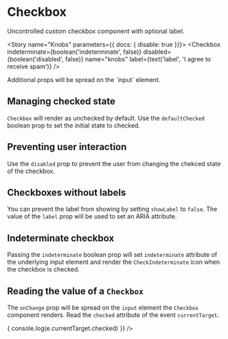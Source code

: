 

<Meta title="Components/Checkbox" decorators={[withKnobs]} component={Checkbox} />

# Checkbox

<ImportPath component={Checkbox} section="forms" />

Uncontrolled custom checkbox component with optional label.

<Story name="Knobs" parameters={{ docs: { disable: true }}}>
  <Checkbox
    indeterminate={boolean('indeterminate', false)}
    disabled={boolean('disabled', false)}
    name="knobs"
    label={text('label', 'I agree to receive spam')}
  />
</Story>

<Preview isExpanded>
  <Checkbox
    name="knobs"
    label='I agree to receive spam'
  />
</Preview>

<Info type="info">
  Additional props will be spread on the `input` element.
</Info>

<Props of={Checkbox} />

## Managing checked state

`Checkbox` will render as unchecked by default. Use the `defaultChecked` boolean prop to set the
initial state to checked.

<Preview>
  <Story name="Managing checked state">
    <Checkbox defaultChecked name="default-checked" label="Checked by default" />
  </Story>
</Preview>

## Preventing user interaction

Use the `disabled` prop to prevent the user from changing the chekced state of the
checkbox.

<Preview>
  <Story name="Disabled checkboxes">
    <React.Fragment>
      <div>
        <Checkbox disabled name="disabled-unchecked" label="Disabled unchecked" />
      </div>
      <div>
        <Checkbox disabled defaultChecked name="disabled-checked" label="Disabled checked" />
      </div>
    </React.Fragment>
  </Story>
</Preview>

## Checkboxes without labels

You can prevent the label from showing by setting `showLabel` to `false`.
The value of the `label` prop will be used to set an ARIA attribute.

<Preview>
  <Story name="Checkbox without label">
    <Checkbox name="no-label" label="I don't have a label" showLabel={false} />
  </Story>
</Preview>

## Indeterminate checkbox

Passing the `indeterminate` boolean prop will set `indeterminate` attribute of the
underlying input element and render the `CheckIndeterminate` icon when the checkbox is
checked.

<Preview>
  <Story name="Indeterminate checkboxes">
    <Checkbox indeterminate name="notsureif" label="Indeterminate checkbox" />
  </Story>
</Preview>

## Reading the value of a `Checkbox`

The `onChange` prop will be spread on the `input` element the `Checkbox` component
renders. Read the `checked` attribute of the event `currentTarget`.

<Preview>
  <Story name="Reading the value of a Checkbox">
    <Checkbox label="Option one" onChange={(e) => { console.log(e.currentTarget.checked) }} />
  </Story>
</Preview>
